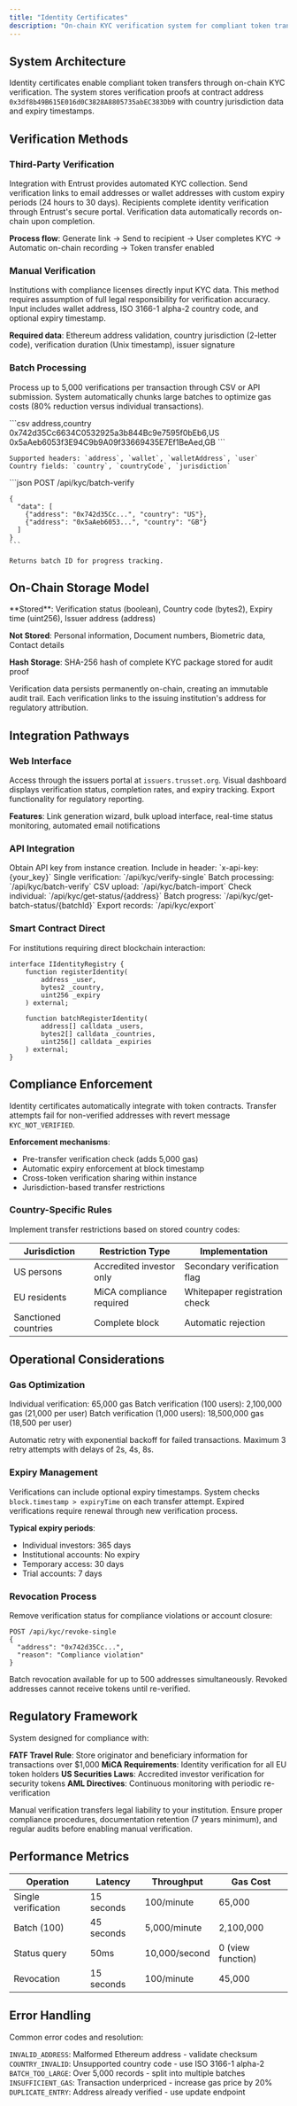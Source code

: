```yaml
---
title: "Identity Certificates"
description: "On-chain KYC verification system for compliant token transfers"
---
```


## System Architecture

Identity certificates enable compliant token transfers through on-chain KYC verification. The system stores verification proofs at contract address `0x3df8b49B615E016d0C3828A8805735abEC383Db9` with country jurisdiction data and expiry timestamps.

## Verification Methods

### Third-Party Verification

Integration with Entrust provides automated KYC collection. Send verification links to email addresses or wallet addresses with custom expiry periods (24 hours to 30 days). Recipients complete identity verification through Entrust's secure portal. Verification data automatically records on-chain upon completion.

**Process flow**: Generate link → Send to recipient → User completes KYC → Automatic on-chain recording → Token transfer enabled

### Manual Verification

Institutions with compliance licenses directly input KYC data. This method requires assumption of full legal responsibility for verification accuracy. Input includes wallet address, ISO 3166-1 alpha-2 country code, and optional expiry timestamp.

**Required data**: Ethereum address validation, country jurisdiction (2-letter code), verification duration (Unix timestamp), issuer signature

### Batch Processing

Process up to 5,000 verifications per transaction through CSV or API submission. System automatically chunks large batches to optimize gas costs (80% reduction versus individual transactions).

<Tabs>
  <Tab title="CSV Upload">
    ```csv
    address,country
    0x742d35Cc6634C0532925a3b844Bc9e7595f0bEb6,US
    0x5aAeb6053f3E94C9b9A09f33669435E7Ef1BeAed,GB
    ```
    
    Supported headers: `address`, `wallet`, `walletAddress`, `user`
    Country fields: `country`, `countryCode`, `jurisdiction`
  </Tab>
  
  <Tab title="API Submission">
    ```json
    POST /api/kyc/batch-verify
    
    {
      "data": [
        {"address": "0x742d35Cc...", "country": "US"},
        {"address": "0x5aAeb6053...", "country": "GB"}
      ]
    }
    ```
    
    Returns batch ID for progress tracking.
  </Tab>
</Tabs>

## On-Chain Storage Model

<Card title="Data Structure" icon="database">
  **Stored**: Verification status (boolean), Country code (bytes2), Expiry time (uint256), Issuer address (address)
  
  **Not Stored**: Personal information, Document numbers, Biometric data, Contact details
  
  **Hash Storage**: SHA-256 hash of complete KYC package stored for audit proof
</Card>

Verification data persists permanently on-chain, creating an immutable audit trail. Each verification links to the issuing institution's address for regulatory attribution.

## Integration Pathways

### Web Interface

Access through the issuers portal at `issuers.trusset.org`. Visual dashboard displays verification status, completion rates, and expiry tracking. Export functionality for regulatory reporting.

**Features**: Link generation wizard, bulk upload interface, real-time status monitoring, automated email notifications

### API Integration

<Steps>
  <Step title="Authentication">
    Obtain API key from instance creation. Include in header: `x-api-key: {your_key}`
  </Step>
  
  <Step title="Verify Users">
    Single verification: `/api/kyc/verify-single`
    Batch processing: `/api/kyc/batch-verify`
    CSV upload: `/api/kyc/batch-import`
  </Step>
  
  <Step title="Monitor Status">
    Check individual: `/api/kyc/get-status/{address}`
    Batch progress: `/api/kyc/get-batch-status/{batchId}`
    Export records: `/api/kyc/export`
  </Step>
</Steps>

### Smart Contract Direct

For institutions requiring direct blockchain interaction:

```solidity
interface IIdentityRegistry {
    function registerIdentity(
        address _user,
        bytes2 _country,
        uint256 _expiry
    ) external;
    
    function batchRegisterIdentity(
        address[] calldata _users,
        bytes2[] calldata _countries,
        uint256[] calldata _expiries
    ) external;
}
```

## Compliance Enforcement

Identity certificates automatically integrate with token contracts. Transfer attempts fail for non-verified addresses with revert message `KYC_NOT_VERIFIED`. 

**Enforcement mechanisms**:
- Pre-transfer verification check (adds 5,000 gas)
- Automatic expiry enforcement at block timestamp
- Cross-token verification sharing within instance
- Jurisdiction-based transfer restrictions

### Country-Specific Rules

Implement transfer restrictions based on stored country codes:

| Jurisdiction | Restriction Type | Implementation |
|-------------|-----------------|----------------|
| US persons | Accredited investor only | Secondary verification flag |
| EU residents | MiCA compliance required | Whitepaper registration check |
| Sanctioned countries | Complete block | Automatic rejection |

## Operational Considerations

### Gas Optimization

Individual verification: 65,000 gas
Batch verification (100 users): 2,100,000 gas (21,000 per user)
Batch verification (1,000 users): 18,500,000 gas (18,500 per user)

Automatic retry with exponential backoff for failed transactions. Maximum 3 retry attempts with delays of 2s, 4s, 8s.

### Expiry Management

Verifications can include optional expiry timestamps. System checks `block.timestamp > expiryTime` on each transfer attempt. Expired verifications require renewal through new verification process.

**Typical expiry periods**:
- Individual investors: 365 days
- Institutional accounts: No expiry
- Temporary access: 30 days
- Trial accounts: 7 days

### Revocation Process

Remove verification status for compliance violations or account closure:

```
POST /api/kyc/revoke-single
{
  "address": "0x742d35Cc...",
  "reason": "Compliance violation"
}
```

Batch revocation available for up to 500 addresses simultaneously. Revoked addresses cannot receive tokens until re-verified.

## Regulatory Framework

System designed for compliance with:

**FATF Travel Rule**: Store originator and beneficiary information for transactions over $1,000
**MiCA Requirements**: Identity verification for all EU token holders
**US Securities Laws**: Accredited investor verification for security tokens
**AML Directives**: Continuous monitoring with periodic re-verification

<Warning>
  Manual verification transfers legal liability to your institution. Ensure proper compliance procedures, documentation retention (7 years minimum), and regular audits before enabling manual verification.
</Warning>

## Performance Metrics

| Operation | Latency | Throughput | Gas Cost |
|-----------|---------|------------|----------|
| Single verification | 15 seconds | 100/minute | 65,000 |
| Batch (100) | 45 seconds | 5,000/minute | 2,100,000 |
| Status query | 50ms | 10,000/second | 0 (view function) |
| Revocation | 15 seconds | 100/minute | 45,000 |

## Error Handling

Common error codes and resolution:

`INVALID_ADDRESS`: Malformed Ethereum address - validate checksum
`COUNTRY_INVALID`: Unsupported country code - use ISO 3166-1 alpha-2
`BATCH_TOO_LARGE`: Over 5,000 records - split into multiple batches
`INSUFFICIENT_GAS`: Transaction underpriced - increase gas price by 20%
`DUPLICATE_ENTRY`: Address already verified - use update endpoint